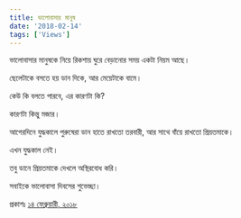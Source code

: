 ```yaml
---
title: ভালোবাসার মানুষ
date: '2018-02-14'
tags: ['Views']
---
```


ভালোবাসার মানুষকে নিয়ে রিকশায় ঘুরে বেড়ানোর সময় একটা নিয়ম আছে।

ছেলেটাকে বসতে হয় ডান দিকে, আর মেয়েটাকে বামে।

কেউ কি বলতে পারবে, এর কারণটা কি?

কারণটা কিন্তু মজার।

আগেরদিনে যুদ্ধকালে পুরুষেরা ডান হাতে রাখতো তরবারী, আর সাথে বাঁয়ে রাখতো প্রিয়তমাকে।

এখন যুদ্ধকাল নেই।

তবু ডানে প্রিয়তমাকে দেখলে অস্থিরবোধ করি।

সবাইকে ভালোবাসা দিবসের শুভেচ্ছা।


প্রকাশঃ [১৪ ফেব্রুয়ারী, ২০১৮](https://www.facebook.com/ashraful.alam/posts/10155030005365583)